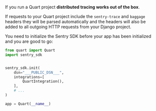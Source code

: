 If you run a Quart project **distributed tracing works out of the box**.

If requests to your Quart project include the `sentry-trace` and `baggage` headers they will be parsed automatically and the headers will also be added to all outgoing HTTP requests from your Django project.

You need to initialize the Sentry SDK before your app has been initialized and you are good to go:

```python
from quart import Quart
import sentry_sdk


sentry_sdk.init(
    dsn="___PUBLIC_DSN___",
    integrations=[
        QuartIntegration(),
    ],
    # ...
)

app = Quart(__name__)
```

<PlatformContent includePath="distributed-tracing/instrumentation/automatic-instrumentation/configuration/" />

<PlatformContent includePath="distributed-tracing/instrumentation/automatic-instrumentation/verification/" />

